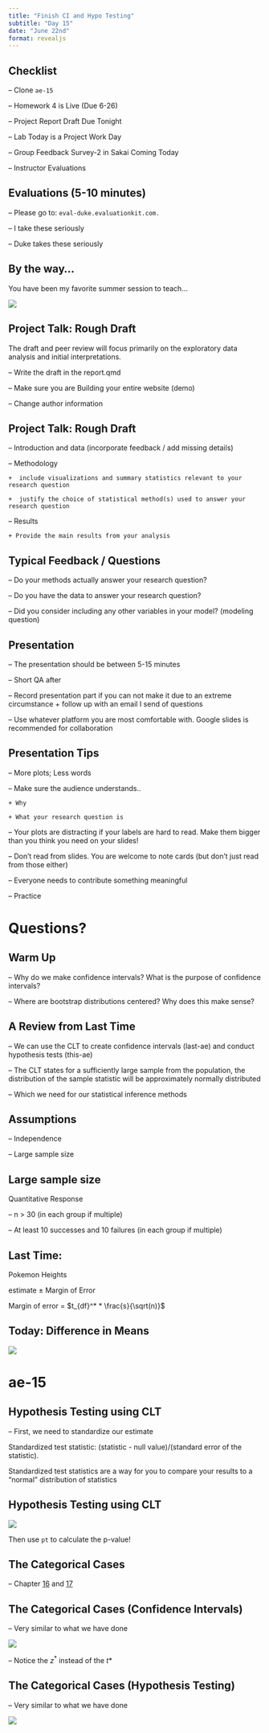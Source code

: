 ```yaml
---
title: "Finish CI and Hypo Testing"
subtitle: "Day 15"
date: "June 22nd"
format: revealjs
---
```


## Checklist

-- Clone `ae-15`

-- Homework 4 is Live (Due 6-26)

-- Project Report Draft Due Tonight

-- Lab Today is a Project Work Day

-- Group Feedback Survey-2 in Sakai Coming Today

-- Instructor Evaluations

## Evaluations (5-10 minutes)

-- Please go to: `eval-duke.evaluationkit.com.`

-- I take these seriously

-- Duke takes these seriously

## By the way...

You have been my favorite summer session to teach...

![](images/smile.png){fig-align="center"}

## Project Talk: Rough Draft

The draft and peer review will focus primarily on the exploratory data analysis and initial interpretations.

-- Write the draft in the report.qmd

-- Make sure you are Building your entire website (demo)

-- Change author information

## Project Talk: Rough Draft

-- Introduction and data (incorporate feedback / add missing details)

-- Methodology

    +  include visualizations and summary statistics relevant to your research question

    +  justify the choice of statistical method(s) used to answer your research question

-- Results

    + Provide the main results from your analysis

## Typical Feedback / Questions

-- Do your methods actually answer your research question?

-- Do you have the data to answer your research question?

-- Did you consider including any other variables in your model? (modeling question)

## Presentation

-- The presentation should be between 5-15 minutes

-- Short QA after

-- Record presentation part if you can not make it due to an extreme circumstance + follow up with an email I send of questions

-- Use whatever platform you are most comfortable with. Google slides is recommended for collaboration

## Presentation Tips {.smaller}

-- More plots; Less words

-- Make sure the audience understands..

    + Why 

    + What your research question is 

-- Your plots are distracting if your labels are hard to read. Make them bigger than you think you need on your slides!

-- Don't read from slides. You are welcome to note cards (but don't just read from those either)

-- Everyone needs to contribute something meaningful

-- Practice

# Questions?

## Warm Up

-- Why do we make confidence intervals? What is the purpose of confidence intervals?

-- Where are bootstrap distributions centered? Why does this make sense?

## A Review from Last Time

-- We can use the CLT to create confidence intervals (last-ae) and conduct hypothesis tests (this-ae)

-- The CLT states for a sufficiently large sample from the population, the distribution of the sample statistic will be approximately normally distributed

-- Which we need for our statistical inference methods

## Assumptions

-- Independence

-- Large sample size

## Large sample size

Quantitative Response

-- n \> 30 (in each group if multiple)

-- At least 10 successes and 10 failures (in each group if multiple)

## Last Time:

Pokemon Heights

estimate $\pm$ Margin of Error

Margin of error = $t_{df}^* * \frac{s}{\sqrt(n)}$

## Today: Difference in Means

![](images/me.png)

# ae-15

## Hypothesis Testing using CLT

-- First, we need to standardize our estimate

Standardized test statistic: (statistic - null value)/(standard error of the statistic).

Standardized test statistics are a way for you to compare your results to a "normal" distribution of statistics

## Hypothesis Testing using CLT

![](images/t-score.png)

Then use `pt` to calculate the p-value!

## The Categorical Cases

-- Chapter [16](https://openintro-ims.netlify.app/inference-one-prop.html) and [17](https://openintro-ims.netlify.app/inference-two-props.html)

## The Categorical Cases (Confidence Intervals)

-- Very similar to what we have done

![](images/pme.png)

-- Notice the $z^*$ instead of the $t*$

## The Categorical Cases (Hypothesis Testing)

-- Very similar to what we have done

![](images/z-score.png)
